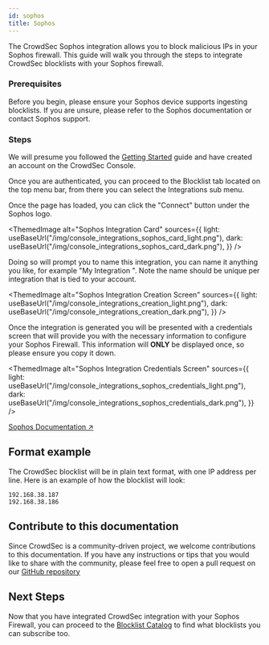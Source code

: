 ```yaml
---
id: sophos
title: Sophos
---
```



The CrowdSec Sophos integration allows you to block malicious IPs in your Sophos firewall. This guide will walk you through the steps to integrate CrowdSec blocklists with your Sophos firewall.

### Prerequisites

Before you begin, please ensure your Sophos device supports ingesting blocklists. If you are unsure, please refer to the Sophos documentation or contact Sophos support.

### Steps

We will presume you followed the [Getting Started](integrations/intro.mdx) guide and have created an account on the CrowdSec Console.

Once you are authenticated, you can proceed to the Blocklist tab located on the top menu bar, from there you can select the Integrations sub menu.

Once the page has loaded, you can click the "Connect" button under the Sophos logo.

<ThemedImage
    alt="Sophos Integration Card"
    sources={{
        light: useBaseUrl("/img/console_integrations_sophos_card_light.png"),
        dark: useBaseUrl("/img/console_integrations_sophos_card_dark.png"),
    }}
/>

Doing so will prompt you to name this integration, you can name it anything you like, for example "My Integration ". Note the name should be unique per integration that is tied to your account.

<ThemedImage
    alt="Sophos Integration Creation Screen"
    sources={{
        light: useBaseUrl("/img/console_integrations_creation_light.png"),
        dark: useBaseUrl("/img/console_integrations_creation_dark.png"),
    }}
/>

Once the integration is generated you will be presented with a credentials screen that will provide you with the necessary information to configure your Sophos Firewall. This information will **ONLY** be displayed once, so please ensure you copy it down.

<ThemedImage
    alt="Sophos Integration Credentials Screen"
    sources={{
        light: useBaseUrl("/img/console_integrations_sophos_credentials_light.png"),
        dark: useBaseUrl("/img/console_integrations_sophos_credentials_dark.png"),
    }}
/>

[Sophos Documentation ↗️](https://docs.sophos.com/nsg/sophos-firewall/latest/Help/en-us/webhelp/onlinehelp/AdministratorHelp/ActiveThreatResponse/ConfigureFeeds/ThirdPartyThreatFeeds/index.html)

## Format example

The CrowdSec blocklist will be in plain text format, with one IP address per line. Here is an example of how the blocklist will look:

```
192.168.38.187
192.168.38.186
```

## Contribute to this documentation

Since CrowdSec is a community-driven project, we welcome contributions to this documentation. If you have any instructions or tips that you would like to share with the community, please feel free to open a pull request on our [GitHub repository](https://github.com/crowdsecurity/crowdsec-docs)

## Next Steps

Now that you have integrated CrowdSec integration with your Sophos Firewall, you can proceed to the [Blocklist Catalog](console/blocklists/catalog.md) to find what blocklists you can subscribe too. 
